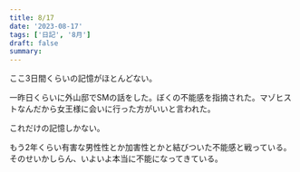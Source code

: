 ```yaml
---
title: 8/17
date: '2023-08-17'
tags: ['日記', '8月']
draft: false
summary: 
---
```

ここ3日間くらいの記憶がほとんどない。

一昨日くらいに外山邸でSMの話をした。ぼくの不能感を指摘された。マゾヒストなんだから女王様に会いに行った方がいいと言われた。

これだけの記憶しかない。

もう2年くらい有害な男性性とか加害性とかと結びついた不能感と戦っている。そのせいかしらん、いよいよ本当に不能になってきている。 